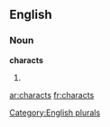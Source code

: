 ==English==

===Noun===
'''characts'''

# {{plural of|[[charact]]}}

[[Category:English plurals]]

[[ar:characts]]
[[fr:characts]]